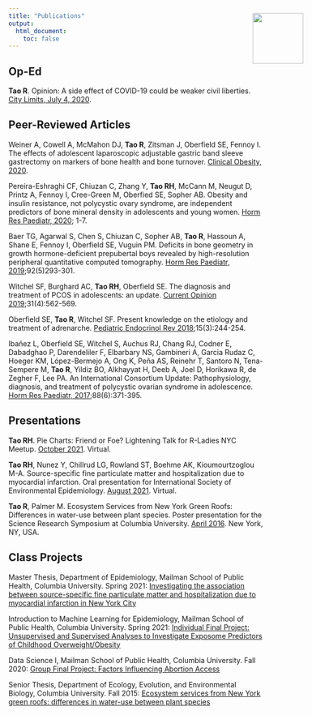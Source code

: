 ```yaml
---
title: "Publications"
output: 
  html_document:
    toc: false
---
```


## Op-Ed
**Tao R**. Opinion: A side effect of COVID-19 could be weaker civil liberties. [City Limits, July 4, 2020](https://citylimits.org/2020/07/04/opinion-a-side-effect-of-covid-19-could-be-weaker-civil-liberties/).

## Peer-Reviewed Articles
Weiner A, Cowell A, McMahon DJ, **Tao R**, Zitsman J, Oberfield SE, Fennoy I. The effects of adolescent laparoscopic adjustable gastric band sleeve gastrectomy on markers of bone health and bone turnover. [Clinical Obesity, 2020](data/Weiner2020.pdf).

Pereira-Eshraghi CF, Chiuzan C, Zhang Y, **Tao RH**, McCann M, Neugut D, Printz A, Fennoy I, Cree-Green M, Oberfied SE, Sopher AB. Obesity and insulin resistance, not polycystic ovary syndrome, are independent predictors of bone mineral density in adolescents and young women. [Horm Res Paediatr, 2020](data/Pereira2020.pdf); 1-7.

Baer TG, Agarwal S, Chen S, Chiuzan C, Sopher AB, **Tao R**, Hassoun A, Shane E, Fennoy I, Oberfield SE, Vuguin PM. Deficits in bone geometry in growth hormone-deficient prepubertal boys revealed by high-resolution peripheral quantitative computed tomography. [Horm Res Paediatr, 2019](data/Baer2019.pdf);92(5)293-301.

Witchel SF, Burghard AC, **Tao RH**, Oberfield SE. The diagnosis and treatment of PCOS in adolescents: an update. [Current Opinion 2019](data/Witchel2019.pdf);31(4):562-569.

Oberfield SE, **Tao R**, Witchel SF. Present knowledge on the etiology and treatment of adrenarche. [Pediatric Endocrinol Rev 2018](data/Oberfield2018.pdf);15(3):244-254.

Ibañez L, Oberfield SE, Witchel S, Auchus RJ, Chang RJ, Codner E, Dabadghao P, Darendeliler F, Elbarbary NS, Gambineri A, Garcia Rudaz C, Hoeger KM, López-Bermejo A, Ong K, Peña AS, Reinehr T, Santoro N, Tena-Sempere M, **Tao R**, Yildiz BO, Alkhayyat H, Deeb A, Joel D, Horikawa R, de Zegher F, Lee PA. An International Consortium Update: Pathophysiology, diagnosis, and treatment of polycystic ovarian syndrome in adolescence. [Horm Res Paediatr, 2017](data/Ibanez2017.pdf);88(6):371-395. 

## Presentations

**Tao RH**. Pie Charts: Friend or Foe? Lightening Talk for R-Ladies NYC Meetup. [October 2021](https://www.youtube.com/watch?v=x1q70EPvLPE). Virtual.

**Tao RH**, Nunez Y, Chillrud LG, Rowland ST, Boehme AK, Kioumourtzoglou M-A. Source-specific fine particulate matter and hospitalization due to myocardial infarction. Oral presentation for International Society of Environmental Epidemiology. [August 2021](data/TaoR_ISEE_2021.pdf). Virtual.

**Tao R**, Palmer M. Ecosystem Services from New York Green Roofs: Differences in water-use
between plant species. Poster presentation for the Science Research Symposium at Columbia
University. [April 2016](data/TaoR_Poster_Final.pdf). New York, NY, USA.

## Class Projects

Master Thesis, Department of Epidemiology, Mailman School of Public Health, Columbia University. Spring 2021: [Investigating the association between source-specific fine particulate matter and hospitalization due to myocardial infarction in New York City](data/Tao_Rachel_FinalThesis.pdf)

Introduction to Machine Learning for Epidemiology, Mailman School of Public Health, Columbia University. Spring 2021: [Individual Final Project: Unsupervised and Supervised Analyses to Investigate Exposome Predictors of Childhood Overweight/Obesity](https://github.com/12taor/ML_for_epi_project/blob/main/final_project.md)

Data Science I, Mailman School of Public Health, Columbia University. Fall 2020: [Group Final Project: Factors Influencing Abortion Access](https://maggie-mengyuan-li.github.io/p8105_2020_final/index.html#Screencast)

Senior Thesis, Department of Ecology, Evolution, and Environmental Biology, Columbia University. Fall 2015: [Ecosystem services from New York green roofs: differences in water-use between plant species](data/TaoR_Thesis_Final.pdf)

<img src="images/amanda.jpg" style="position:absolute; top:80px; right:150px; width:100px">